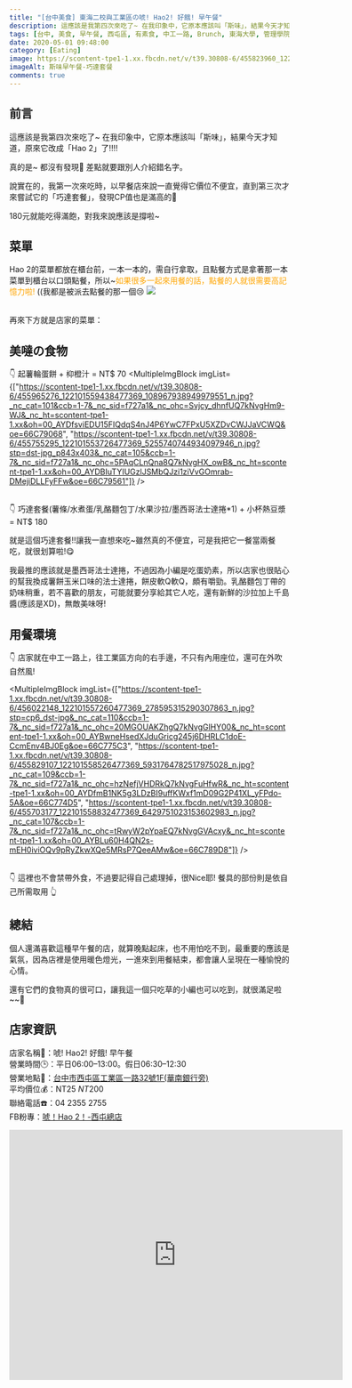 ```yaml
---
title: "[台中美食] 東海二校與工業區の唬! Hao2! 好餓! 早午餐"
description: 這應該是我第四次來吃了~ 在我印象中，它原本應該叫「斯味」，結果今天才知道，原來它改成「Hao 2」了!!!! 真的是~ 都沒有發現🤣 差點就要跟別人介紹錯名字。
tags: [台中, 美食, 早午餐, 西屯區, 有素食, 中工一路, Brunch, 東海大學, 管理學院, 工業區, 斯味, 好餓 , Hao_2]
date: 2020-05-01 09:48:00
category: [Eating]
image: https://scontent-tpe1-1.xx.fbcdn.net/v/t39.30808-6/455823960_122101559510477369_8731294534060482637_n.jpg?stp=cp6_dst-jpg_p843x403&_nc_cat=106&ccb=1-7&_nc_sid=f727a1&_nc_ohc=PW853ESeVUsQ7kNvgF2wbWV&_nc_ht=scontent-tpe1-1.xx&oh=00_AYAAh-VvGq_1Ve5d54wBIInPvSOn0PoSfTjy6HCJidtPEg&oe=66C781E5
imageAlt: 斯味早午餐-巧達套餐
comments: true
---
```



## 前言
這應該是我第四次來吃了~ 在我印象中，它原本應該叫「斯味」，結果今天才知道，原來它改成「Hao 2」了!!!!

真的是~ 都沒有發現🤣 差點就要跟別人介紹錯名字。

說實在的，我第一次來吃時，以早餐店來說一直覺得它價位不便宜，直到第三次才來嘗試它的「巧達套餐」，發現CP值也是滿高的🥰

180元就能吃得滿飽，對我來說應該是撐啦~

## 菜單
Hao 2的菜單都放在櫃台前，一本一本的，需自行拿取，且點餐方式是拿著那一本菜單到櫃台以口頭點餐，所以~<font color="orange">如果很多一起來用餐的話，點餐的人就很需要高記憶力啦!</font> ((我都是被派去點餐的那一個😢
<img class="post-img" src="https://scontent-tpe1-1.xx.fbcdn.net/v/t39.30808-6/455696235_122101559366477369_4217462387541255252_n.jpg?stp=dst-jpg_p843x403&_nc_cat=104&ccb=1-7&_nc_sid=f727a1&_nc_ohc=zDhb0ZDmx20Q7kNvgFprsJY&_nc_ht=scontent-tpe1-1.xx&oh=00_AYDAkE6OAhsmYRGscPjzlTszbbZRV77htzZGHOPb7UHrFQ&oe=66C78636" />

<br/>
再來下方就是店家的菜單：
<MultipleImgBlock imgList={["https://scontent-tpe1-1.xx.fbcdn.net/v/t39.30808-6/455617213_122101554110477369_1886874895436863653_n.jpg?_nc_cat=110&ccb=1-7&_nc_sid=f727a1&_nc_ohc=gKaaS1jd5hUQ7kNvgHhxo_L&_nc_ht=scontent-tpe1-1.xx&oh=00_AYAMHK5z1C_TwLqdOKa4-9bTJlz-AkPhhT2kFyCnsf6IbA&oe=66C77D94","https://scontent-tpe1-1.xx.fbcdn.net/v/t39.30808-6/455702665_122101553972477369_7091632291532732340_n.jpg?_nc_cat=108&ccb=1-7&_nc_sid=f727a1&_nc_ohc=lQGA67S1D2oQ7kNvgGQCmCN&_nc_ht=scontent-tpe1-1.xx&oh=00_AYDBq1uuM1cClgAlxv3hpZLEnOnH_783uNDf-GmOxsIDog&oe=66C78734", "https://scontent-tpe1-1.xx.fbcdn.net/v/t39.30808-6/456235375_122101554224477369_1838981593235525090_n.jpg?_nc_cat=101&ccb=1-7&_nc_sid=f727a1&_nc_ohc=kcPmvCvqUTsQ7kNvgHUPBYL&_nc_ht=scontent-tpe1-1.xx&oh=00_AYAOeBUGYNbbHlPrbsHFeJbK-EFohwLkULRB1C4G7aY_kw&oe=66C77938","https://scontent-tpe1-1.xx.fbcdn.net/v/t39.30808-6/455840345_122101554314477369_5107415099642631162_n.jpg?_nc_cat=105&ccb=1-7&_nc_sid=f727a1&_nc_ohc=aSWskwjXI94Q7kNvgGp6PvF&_nc_ht=scontent-tpe1-1.xx&oh=00_AYDiFvkPyA10BWCroAUB5oUUhKNNUFCq_yrTRB0gsJ8_Tw&oe=66C77389","https://scontent-tpe1-1.xx.fbcdn.net/v/t39.30808-6/455821459_122101554494477369_2650626596706232675_n.jpg?_nc_cat=106&ccb=1-7&_nc_sid=f727a1&_nc_ohc=Fhs371fyyVwQ7kNvgF42-xX&_nc_ht=scontent-tpe1-1.xx&oh=00_AYACvs6OXh-r1d203ZCQ5hvB4ux9VKIehxJXrYEott8Qzg&oe=66C76D49","https://scontent-tpe1-1.xx.fbcdn.net/v/t39.30808-6/455736973_122101555886477369_2630638563864194625_n.jpg?_nc_cat=101&ccb=1-7&_nc_sid=f727a1&_nc_ohc=3Xt_rSUPHXIQ7kNvgHtUKyi&_nc_ht=scontent-tpe1-1.xx&oh=00_AYDZbzOt7w6BLq5iwWAkrjscCQU80jrDHp--fDw5a7D9DA&oe=66C7A1E3","https://scontent-tpe1-1.xx.fbcdn.net/v/t39.30808-6/455696446_122101555934477369_3159677653039331825_n.jpg?_nc_cat=107&ccb=1-7&_nc_sid=f727a1&_nc_ohc=8LEA9cWdZqsQ7kNvgEwMh8p&_nc_ht=scontent-tpe1-1.xx&oh=00_AYAmdoIU6N0faQ5n-uKbzCnXcylojgdL8HT1ZyilzEC50g&oe=66C78B8F","https://scontent-tpe1-1.xx.fbcdn.net/v/t39.30808-6/455679355_122101555976477369_6842386275278955098_n.jpg?_nc_cat=100&ccb=1-7&_nc_sid=f727a1&_nc_ohc=cseJTcsrjGAQ7kNvgHgpS_D&_nc_ht=scontent-tpe1-1.xx&oh=00_AYCmQAXi8FYYEqWlaDI5_qXvOwSBrCiu0EWj-JVQVyqx-Q&oe=66C78764","https://scontent-tpe1-1.xx.fbcdn.net/v/t39.30808-6/456168171_122101557104477369_341924653501581895_n.jpg?_nc_cat=111&ccb=1-7&_nc_sid=f727a1&_nc_ohc=b0ETLVf-XzoQ7kNvgEuLsDX&_nc_ht=scontent-tpe1-1.xx&oh=00_AYCQd-drKbiYXWwi2ylx2mjnb056kOHlZb2Zkj9fWPXdCA&oe=66C76D32" ]} />

## 美噠の食物
👇 起薯輪蛋餅 + 枊橙汁 = NT$ 70
<MultipleImgBlock imgList={["https://scontent-tpe1-1.xx.fbcdn.net/v/t39.30808-6/455965276_122101559438477369_108967938949979551_n.jpg?_nc_cat=101&ccb=1-7&_nc_sid=f727a1&_nc_ohc=Svjcy_dhnfUQ7kNvgHm9-WJ&_nc_ht=scontent-tpe1-1.xx&oh=00_AYDfsviEDU15FIQdqS4nJ4P6YwC7FPxU5XZDvCWJJaVCWQ&oe=66C79068", "https://scontent-tpe1-1.xx.fbcdn.net/v/t39.30808-6/455755295_122101553726477369_5255740744934097946_n.jpg?stp=dst-jpg_p843x403&_nc_cat=105&ccb=1-7&_nc_sid=f727a1&_nc_ohc=5PAqCLnQna8Q7kNvgHX_owB&_nc_ht=scontent-tpe1-1.xx&oh=00_AYDBIuTYIUGzlJSMbQJzi1ziVvGOmrab-DMejiDLLFyFFw&oe=66C79561"]} />

<br/>
👇 巧達套餐(薯條/水煮蛋/乳酪麵包丁/水果沙拉/墨西哥法士達捲*1) + 小杯熱豆漿 = NT$ 180
<MultipleImgBlock imgList={["https://scontent-tpe1-1.xx.fbcdn.net/v/t39.30808-6/455823960_122101559510477369_8731294534060482637_n.jpg?stp=cp6_dst-jpg&_nc_cat=106&ccb=1-7&_nc_sid=f727a1&_nc_ohc=PW853ESeVUsQ7kNvgF2wbWV&_nc_ht=scontent-tpe1-1.xx&oh=00_AYDv0MGPlcLYz5rbohxcNz4CDSJK0aXFOsxCiO_rkoYnfA&oe=66C781E5", "https://scontent-tpe1-1.xx.fbcdn.net/v/t39.30808-6/455959816_122101559738477369_2335095926170835907_n.jpg?_nc_cat=104&ccb=1-7&_nc_sid=f727a1&_nc_ohc=aYTCfmA1ZvYQ7kNvgFRmVmr&_nc_ht=scontent-tpe1-1.xx&oh=00_AYC-xNWD-yFk2eFC0oU8rGZkU2VNhTR-cdn41OYjB3wQCg&oe=66C782D9", "https://scontent-tpe1-1.xx.fbcdn.net/v/t39.30808-6/455809747_122101559810477369_7487467409027364631_n.jpg?_nc_cat=107&ccb=1-7&_nc_sid=f727a1&_nc_ohc=xXGtDPzlP1kQ7kNvgEWJ9x5&_nc_ht=scontent-tpe1-1.xx&oh=00_AYC0oz1-RYPa0PzzBKQxZIidOlI5i9m1888SPaJOepyNjw&oe=66C793E4"]} />

就是這個巧達套餐!!讓我一直想來吃~雖然真的不便宜，可是我把它一餐當兩餐吃，就很划算啦!😋

我最推的應該就是墨西哥法士達捲，不過因為小編是吃蛋奶素，所以店家也很貼心的幫我換成薯餅玉米口味的法士達捲，餅皮軟Q軟Q，頗有嚼勁。乳酪麵包丁帶的奶味稍重，若不喜歡的朋友，可能就要分享給其它人吃，還有新鮮的沙拉加上千島醬(應該是XD)，無敵美味呀!

## 用餐環境
👇 店家就在中工一路上，往工業區方向的右手邊，不只有內用座位，還可在外吹自然風!

<MultipleImgBlock imgList={["https://scontent-tpe1-1.xx.fbcdn.net/v/t39.30808-6/456022148_122101557260477369_278595315290307863_n.jpg?stp=cp6_dst-jpg&_nc_cat=110&ccb=1-7&_nc_sid=f727a1&_nc_ohc=20MGOUAKZhgQ7kNvgGlHY00&_nc_ht=scontent-tpe1-1.xx&oh=00_AYBwneHsedXJduGricg245j6DHRLC1doE-CcmEnv4BJ0Eg&oe=66C775C3", "https://scontent-tpe1-1.xx.fbcdn.net/v/t39.30808-6/455829107_122101558526477369_5931764782517975028_n.jpg?_nc_cat=109&ccb=1-7&_nc_sid=f727a1&_nc_ohc=hzNefjVHDRkQ7kNvgFuHfwR&_nc_ht=scontent-tpe1-1.xx&oh=00_AYDfmB1NK5g3LDzBI9uffKWxf1mD09G2P41XL_yFPdo-5A&oe=66C774D5", "https://scontent-tpe1-1.xx.fbcdn.net/v/t39.30808-6/455703177_122101558832477369_6429751023153602983_n.jpg?_nc_cat=107&ccb=1-7&_nc_sid=f727a1&_nc_ohc=tRwyW2pYpaEQ7kNvgGVAcxy&_nc_ht=scontent-tpe1-1.xx&oh=00_AYBLu60H4QN2s-mEH0iviOQv9pRyZkwXQe5MRsP7QeeAMw&oe=66C789D8"]} />
<div class="h-2" />
<MultipleImgBlock imgList={["https://scontent-tpe1-1.xx.fbcdn.net/v/t39.30808-6/455469905_122101555628477369_4853493033260799520_n.jpg?_nc_cat=109&ccb=1-7&_nc_sid=f727a1&_nc_ohc=l2mnuKeTQRgQ7kNvgF_6aOx&_nc_ht=scontent-tpe1-1.xx&oh=00_AYAMaJSUbQXkb2ppTEBu7h41ZrREyeqJIhv0jsH0L5-AFQ&oe=66C79049", "https://scontent-tpe1-1.xx.fbcdn.net/v/t39.30808-6/455830861_122101555784477369_6799288456688309183_n.jpg?_nc_cat=100&ccb=1-7&_nc_sid=f727a1&_nc_ohc=614l4yB7DYwQ7kNvgHQZQze&_nc_ht=scontent-tpe1-1.xx&oh=00_AYAspfXyPDj2lVAxbRT2ztdS_3Zu1YX16EIVr8THHZT1OA&oe=66C79B57"]} />

<br/>
👇 這裡也不會禁帶外食，不過要記得自己處理掉，很Nice耶!
<MultipleImgBlock imgList={["https://scontent-tpe1-1.xx.fbcdn.net/v/t39.30808-6/456030303_122101558778477369_6006317092480243818_n.jpg?_nc_cat=101&ccb=1-7&_nc_sid=f727a1&_nc_ohc=s3jQyYg9PWUQ7kNvgFcQ0GW&_nc_ht=scontent-tpe1-1.xx&oh=00_AYBRBOMp3TlyP8PMh51IMUDDhpYt-Gl6QIcO3RYaLmSDWw&oe=66C7978A", "https://scontent-tpe1-1.xx.fbcdn.net/v/t39.30808-6/455838368_122101554902477369_38744816856791287_n.jpg?_nc_cat=106&ccb=1-7&_nc_sid=f727a1&_nc_ohc=DhokrX0vnyMQ7kNvgEKc0NF&_nc_ht=scontent-tpe1-1.xx&oh=00_AYDc9lq3XAq9WfZw03zzGuPpmt8gx2Rb7mZsP-d9UfL0CA&oe=66C7A2CF"]} />
餐具的部份則是依自己所需取用 👆

## 總結
個人還滿喜歡這種早午餐的店，就算晚點起床，也不用怕吃不到，最重要的應該是氣氛，因為店裡是使用暖色燈光，一進來到用餐結束，都會讓人呈現在一種愉悅的心情。

還有它們的食物真的很可口，讓我這一個只吃草的小編也可以吃到，就很滿足啦~~🥰

## 店家資訊
店家名稱🔆：唬! Hao2! 好餓! 早午餐<br/>
營業時間🕒：平日06:00–13:00。假日06:30–12:30<br/>
營業地點🚩：[台中市西屯區工業區一路32號1F(華南銀行旁)](https://maps.app.goo.gl/JQKPm7Swrn7giJU29)<br/>
平均價位💰：NT$25~NT$200<br/>
聯絡電話☎️：04 2355 2755<br/>
FB粉專：[唬！Hao 2！-西屯總店](https://www.facebook.com/brunchhao2/)

<iframe src="https://www.google.com/maps/embed?pb=!1m14!1m8!1m3!1d1819.9559972960549!2d120.616326!3d24.174819!3m2!1i1024!2i768!4f13.1!3m3!1m2!1s0x346915fecfc5fa7b%3A0x97668ada63caa7bc!2zNDA35Y-w5Lit5biC6KW_5bGv5Y2A5bel5qWt5Y2A5LiA6LevMzLomZ8!5e0!3m2!1szh-TW!2stw!4v1588315004122!5m2!1szh-TW!2stw" width="600" height="450" frameborder="0" style="border:0;" allowfullscreen="" aria-hidden="false" tabindex="0"></iframe>
